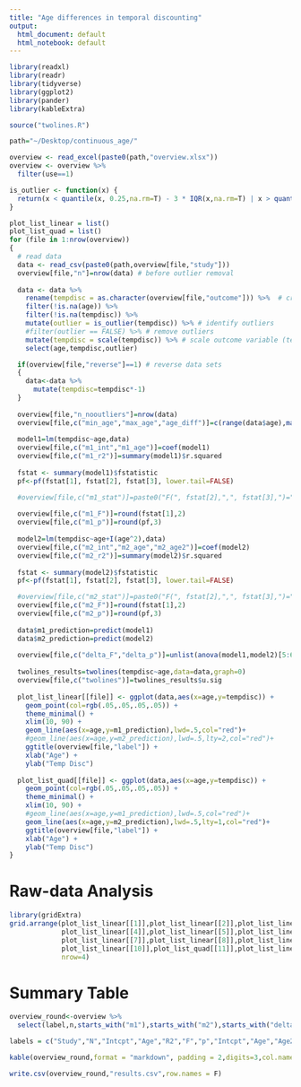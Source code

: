 ```yaml
---
title: "Age differences in temporal discounting"
output:
  html_document: default
  html_notebook: default
---
```


```r
library(readxl)
library(readr)
library(tidyverse)
library(ggplot2)
library(pander)
library(kableExtra)

source("twolines.R")

path="~/Desktop/continuous_age/"

overview <- read_excel(paste0(path,"overview.xlsx"))
overview <- overview %>% 
  filter(use==1)
```


```r
is_outlier <- function(x) {
  return(x < quantile(x, 0.25,na.rm=T) - 3 * IQR(x,na.rm=T) | x > quantile(x, 0.75,na.rm=T) + 3 * IQR(x,na.rm=T))
}

plot_list_linear = list()
plot_list_quad = list()
for (file in 1:nrow(overview))
{
  # read data
  data <- read_csv(paste0(path,overview[file,"study"]))
  overview[file,"n"]=nrow(data) # before outlier removal
  
  data <- data %>% 
    rename(tempdisc = as.character(overview[file,"outcome"])) %>%  # create generic outcome label (tempdisc)
    filter(!is.na(age)) %>% 
    filter(!is.na(tempdisc)) %>% 
    mutate(outlier = is_outlier(tempdisc)) %>% # identify outliers
    #filter(outlier == FALSE) %>% # remove outliers
    mutate(tempdisc = scale(tempdisc)) %>% # scale outcome variable (tempdisc)
    select(age,tempdisc,outlier) 

  if(overview[file,"reverse"]==1) # reverse data sets
  {
    data<-data %>% 
      mutate(tempdisc=tempdisc*-1)
  }
  
  overview[file,"n_nooutliers"]=nrow(data)
  overview[file,c("min_age","max_age","age_diff")]=c(range(data$age),max(data$age)-min(data$age))
 
  model1=lm(tempdisc~age,data)
  overview[file,c("m1_int","m1_age")]=coef(model1)
  overview[file,c("m1_r2")]=summary(model1)$r.squared
  
  fstat <- summary(model1)$fstatistic
  pf<-pf(fstat[1], fstat[2], fstat[3], lower.tail=FALSE)

  #overview[file,c("m1_stat")]=paste0("F(", fstat[2],",", fstat[3],")=",round(fstat[1],2),", p=",round(pf,3))
  
  overview[file,c("m1_F")]=round(fstat[1],2)
  overview[file,c("m1_p")]=round(pf,3)
  
  model2=lm(tempdisc~age+I(age^2),data)
  overview[file,c("m2_int","m2_age","m2_age2")]=coef(model2)
  overview[file,c("m2_r2")]=summary(model2)$r.squared
  
  fstat <- summary(model2)$fstatistic
  pf<-pf(fstat[1], fstat[2], fstat[3], lower.tail=FALSE)

  #overview[file,c("m2_stat")]=paste0("F(", fstat[2],",", fstat[3],")=",round(fstat[1],2),", p=",round(pf,3))
  overview[file,c("m2_F")]=round(fstat[1],2)
  overview[file,c("m2_p")]=round(pf,3)
  
  data$m1_prediction=predict(model1)
  data$m2_prediction=predict(model2)
  
  overview[file,c("delta_F","delta_p")]=unlist(anova(model1,model2)[5:6])[c(2,4)]
  
  twolines_results=twolines(tempdisc~age,data=data,graph=0)
  overview[file,c("twolines")]=twolines_results$u.sig
  
  plot_list_linear[[file]] <- ggplot(data,aes(x=age,y=tempdisc)) +
    geom_point(col=rgb(.05,.05,.05,.05)) + 
    theme_minimal() + 
    xlim(10, 90) +
    geom_line(aes(x=age,y=m1_prediction),lwd=.5,col="red")+
    #geom_line(aes(x=age,y=m2_prediction),lwd=.5,lty=2,col="red")+
    ggtitle(overview[file,"label"]) +
    xlab("Age") +
    ylab("Temp Disc")
  
  plot_list_quad[[file]] <- ggplot(data,aes(x=age,y=tempdisc)) +
    geom_point(col=rgb(.05,.05,.05,.05)) + 
    theme_minimal() + 
    xlim(10, 90) +
    #geom_line(aes(x=age,y=m1_prediction),lwd=.5,col="red")+
    geom_line(aes(x=age,y=m2_prediction),lwd=.5,lty=1,col="red")+
    ggtitle(overview[file,"label"]) +
    xlab("Age") +
    ylab("Temp Disc")
}

```

# Raw-data Analysis
```r

library(gridExtra)
grid.arrange(plot_list_linear[[1]],plot_list_linear[[2]],plot_list_linear[[3]],
             plot_list_linear[[4]],plot_list_linear[[5]],plot_list_linear[[6]],
             plot_list_linear[[7]],plot_list_linear[[8]],plot_list_linear[[9]],
             plot_list_linear[[10]],plot_list_quad[[11]],plot_list_linear[[12]],
             nrow=4)
```

# Summary Table
```r

overview_round<-overview %>% 
  select(label,n,starts_with("m1"),starts_with("m2"),starts_with("delta"),"twolines")  

labels = c("Study","N","Intcpt","Age","R2","F","p","Intcpt","Age","Age2","R2","F","p","F","p","U")

kable(overview_round,format = "markdown", padding = 2,digits=3,col.names=labels)

write.csv(overview_round,"results.csv",row.names = F)
```

